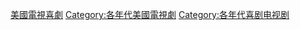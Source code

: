 [[Category:美國電視喜劇|]]
[[Category:各年代美國電視劇|Category:各年代美國電視劇]]
[[Category:各年代喜剧电视剧|Category:各年代喜剧电视剧]]